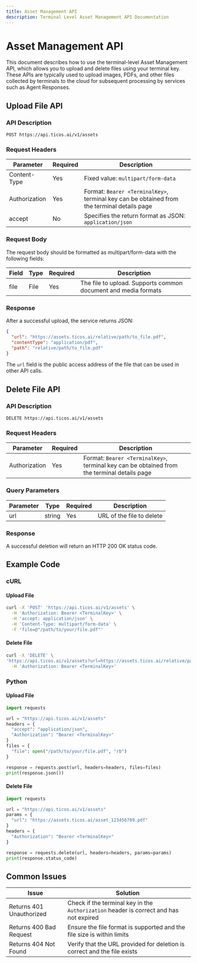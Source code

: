 ```yaml
---
title: Asset Management API
description: Terminal Level Asset Management API Documentation
---
```


# Asset Management API

This document describes how to use the terminal-level Asset Management API, which allows you to upload and delete files using your terminal key. These APIs are typically used to upload images, PDFs, and other files collected by terminals to the cloud for subsequent processing by services such as Agent Responses.

## Upload File API

### API Description

```
POST https://api.ticos.ai/v1/assets
```

### Request Headers

| Parameter | Required | Description |
| --------- | -------- | ----------- |
| Content-Type | Yes | Fixed value: `multipart/form-data` |
| Authorization | Yes | Format: `Bearer <TerminalKey>`, terminal key can be obtained from the terminal details page |
| accept | No | Specifies the return format as JSON: `application/json` |

### Request Body

The request body should be formatted as multipart/form-data with the following fields:

| Field | Type | Required | Description |
| ----- | ---- | -------- | ----------- |
| file | File | Yes | The file to upload. Supports common document and media formats |

### Response

After a successful upload, the service returns JSON:

```json
{
  "url": "https://assets.ticos.ai/relative/path/to_file.pdf",
  "contentType": "application/pdf",
  "path": "relative/path/to_file.pdf"
}
```

The `url` field is the public access address of the file that can be used in other API calls.

## Delete File API

### API Description

```
DELETE https://api.ticos.ai/v1/assets
```

### Request Headers

| Parameter | Required | Description |
| --------- | -------- | ----------- |
| Authorization | Yes | Format: `Bearer <TerminalKey>`, terminal key can be obtained from the terminal details page |

### Query Parameters

| Parameter | Type | Required | Description |
| --------- | ---- | -------- | ----------- |
| url | string | Yes | URL of the file to delete |

### Response

A successful deletion will return an HTTP 200 OK status code.

## Example Code

### cURL

#### Upload File

```bash
curl -X 'POST' 'https://api.ticos.ai/v1/assets' \
  -H 'Authorization: Bearer <TerminalKey>' \
  -H 'accept: application/json' \
  -H 'Content-Type: multipart/form-data' \
  -F 'file=@"/path/to/your/file.pdf"'
```

#### Delete File

```bash
curl -X 'DELETE' \
'https://api.ticos.ai/v1/assets?url=https://assets.ticos.ai/relative/path/to_file.pdf' \
  -H 'Authorization: Bearer <TerminalKey>'
```

### Python

#### Upload File

```python
import requests

url = "https://api.ticos.ai/v1/assets"
headers = {
  "accept": "application/json",
  "Authorization": "Bearer <TerminalKey>"
}
files = {
  "file": open("/path/to/your/file.pdf", "rb")
}

response = requests.post(url, headers=headers, files=files)
print(response.json())
```

#### Delete File

```python
import requests

url = "https://api.ticos.ai/v1/assets"
params = {
  "url": "https://assets.ticos.ai/asset_123456789.pdf"
}
headers = {
  "Authorization": "Bearer <TerminalKey>"
}

response = requests.delete(url, headers=headers, params=params)
print(response.status_code)
```

## Common Issues

| Issue | Solution |
| ----- | -------- |
| Returns 401 Unauthorized | Check if the terminal key in the `Authorization` header is correct and has not expired |
| Returns 400 Bad Request | Ensure the file format is supported and the file size is within limits |
| Returns 404 Not Found | Verify that the URL provided for deletion is correct and the file exists |
